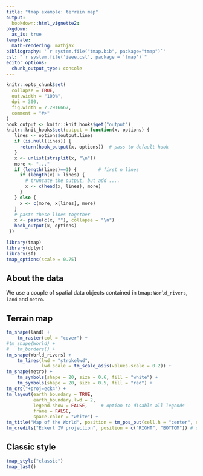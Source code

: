 ```yaml
---
title: "tmap example: terrain map"
output: 
  bookdown::html_vignette2:
pkgdown:
  as_is: true
template:
  math-rendering: mathjax
bibliography: '`r system.file("tmap.bib", package="tmap")`'
csl: "`r system.file('ieee.csl', package = 'tmap')`"
editor_options: 
  chunk_output_type: console
---
```


```r
knitr::opts_chunk$set(
  collapse = TRUE,
  out.width = "100%",
  dpi = 300,
  fig.width = 7.2916667,
  comment = "#>"
)
hook_output <- knitr::knit_hooks$get("output")
knitr::knit_hooks$set(output = function(x, options) {
   lines <- options$output.lines
   if (is.null(lines)) {
     return(hook_output(x, options))  # pass to default hook
   }
   x <- unlist(strsplit(x, "\n"))
   more <- "..."
   if (length(lines)==1) {        # first n lines
     if (length(x) > lines) {
       # truncate the output, but add ....
       x <- c(head(x, lines), more)
     }
   } else {
     x <- c(more, x[lines], more)
   }
   # paste these lines together
   x <- paste(c(x, ""), collapse = "\n")
   hook_output(x, options)
 })

```

```r
library(tmap)
library(dplyr)
library(sf)
tmap_options(scale = 0.75)
```


## About the data

We use a couple of spatial data objects contained in tmap: `World_rivers`, `land` and `metro`.

## Terrain map

```r
tm_shape(land) +
    tm_raster(col = "cover") +
#tm_shape(World) +
#	tm_borders() +
tm_shape(World_rivers) +
	tm_lines(lwd = "strokelwd", 
			 lwd.scale = tm_scale_asis(values.scale = 0.2)) +
tm_shape(metro) +
	tm_symbols(shape = 20, size = 0.6, fill = "white") +
	tm_symbols(shape = 20, size = 0.5, fill = "red") +
tm_crs("+proj=eck4") + 
tm_layout(earth_boundary = TRUE,
		  earth_boundary.lwd = 2,
		  legend.show = FALSE,     # option to disable all legends
		  frame = FALSE,
		  space.color = "white") +
tm_title("Map of the World", position = tm_pos_out(cell.h = "center", cell.v = "top", pos.h = "center")) +
tm_credits("Eckert IV projection", position = c("RIGHT", "BOTTOM")) # upper case means tight
```

## Classic style

```r
tmap_style("classic")
tmap_last()
```
